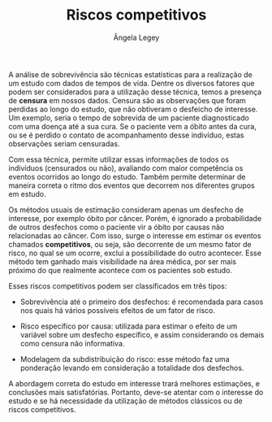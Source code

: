 % Riscos competitivos
% Ângela Legey

A análise de sobrevivência são técnicas estatísticas para a realização de um 
estudo com dados de tempos de vida. Dentre os diversos fatores que podem ser 
considerados para a utilização desse técnica, temos a presença de **censura** em
nossos dados. Censura são as observações que foram perdidas ao longo do estudo, 
que não obtiveram o desfeicho de interesse.
Um exemplo, seria o tempo de sobrevida de um paciente diagnosticado com uma 
doença até a sua cura. Se o paciente vem a óbito antes da cura, ou se é perdido 
o contato de acompanhamento desse indivíduo, estas observações seriam censuradas.

Com essa técnica, permite utilizar essas informações de todos os indivíduos 
(censurados ou não), avaliando com maior competência os eventos ocorridos ao 
longo do estudo. Também permite determinar de maneira correta o ritmo dos eventos 
que decorrem nos diferentes grupos em estudo.

Os métodos usuais de estimação consideram apenas um desfecho de interesse, 
por exemplo óbito por câncer. Porém, é ignorado a probabilidade de outros desfechos 
como o paciente vir a óbito por causas não relacionadas ao câncer.
Com isso, surge o interesse em estimar os eventos chamados **competitivos**, 
ou seja, são decorrente de um mesmo fator de risco, no qual se um ocorre, 
exclui a possibilidade do outro acontecer. Esse método tem ganhado mais visibilidade 
na área médica, por ser mais próximo do que realmente acontece com os pacientes 
sob estudo.

Esses riscos competitivos podem ser classificados em três tipos:

- Sobrevivência até o primeiro dos desfechos: é recomendada
para casos nos quais há vários possíveis efeitos de um fator
de risco.

- Risco específico por causa: utilizada para estimar o efeito
de um variável sobre um desfecho específico, e assim considerando
os demais como censura não informativa.

- Modelagem da subdistribuição do risco: esse método faz uma
ponderação levando em consideração a totalidade dos desfechos.

A abordagem correta do estudo em interesse trará melhores estimações, e conclusões
mais satisfatórias. Portanto, deve-se atentar com o interesse do estudo e se há
necessidade da utilização de métodos clássicos ou de riscos competitivos.
